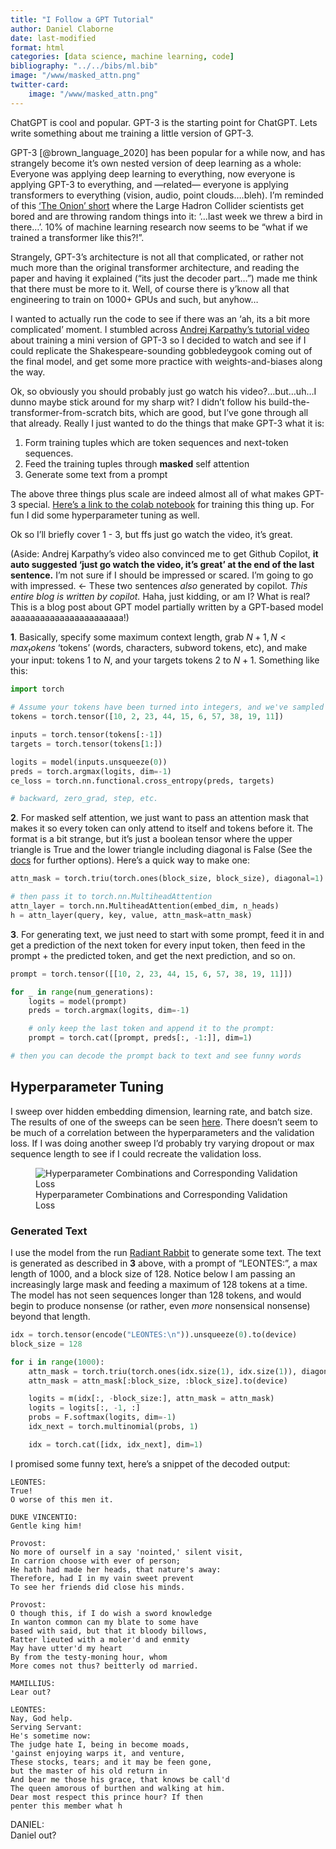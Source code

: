 ```yaml
---
title: "I Follow a GPT Tutorial"
author: Daniel Claborne
date: last-modified
format: html
categories: [data science, machine learning, code]
bibliography: "../../bibs/ml.bib"
image: "/www/masked_attn.png"
twitter-card:
    image: "/www/masked_attn.png"
---
```


ChatGPT is cool and popular.  GPT-3 is the starting point for ChatGPT.  Lets write something about me training a little version of GPT-3.

GPT-3 [@brown_language_2020] has been popular for a while now, and has strangely become it's own nested version of deep learning as a whole:  Everyone was applying deep learning to everything, now everyone is applying GPT-3 to everything, and &mdash;related&mdash; everyone is applying transformers to everything (vision, audio, point clouds....bleh).  I'm reminded of this ['The Onion' short](https://www.youtube.com/watch?v=atG3H3rTTsI) where the Large Hadron Collider scientists get bored and are throwing random things into it:  '...last week we threw a bird in there...'.  10% of machine learning research now seems to be "what if we trained a transformer like this?!". 

Strangely, GPT-3's architecture is not all that complicated, or rather not much more than the original transformer architecture, and reading the paper and having it explained ("its just the decoder part...") made me think that there must be more to it.  Well, of course there is y'know all that engineering to train on 1000+ GPUs and such, but anyhow...

I wanted to actually run the code to see if there was an 'ah, its a bit more complicated' moment.  I stumbled across [Andrej Karpathy's tutorial video](https://www.youtube.com/watch?v=kCc8FmEb1nY) about training a mini version of GPT-3 so I decided to watch and see if I could replicate the Shakespeare-sounding gobbledeygook coming out of the final model, and get some more practice with weights-and-biases along the way.

Ok, so obviously you should probably just go watch his video?...but...uh...I dunno maybe stick around for my sharp wit?  I didn't follow his build-the-transformer-from-scratch bits, which are good, but I've gone through all that already.  Really I just wanted to do the things that make GPT-3 what it is:

1. Form training tuples which are token sequences and next-token sequences.
2. Feed the training tuples through **masked** self attention
3. Generate some text from a prompt

The above three things plus scale are indeed almost all of what makes GPT-3 special.  [Here's a link to the colab notebook](https://colab.research.google.com/drive/1C8u8aSmuu_ih3KuSfGlYpuVDXzsztYkG?usp=sharing) for training this thing up.  For fun I did some hyperparameter tuning as well.

Ok so I'll briefly cover 1 - 3, but ffs just go watch the video, it's great.

(Aside:  Andrej Karpathy's video also convinced me to get Github Copilot, **it auto suggested 'just go watch the video, it's great' at the end of the last sentence.**  I'm not sure if I should be impressed or scared.  I'm going to go with impressed. <- These two sentences *also* generated by copilot.  *This entire blog is written by copilot.*  Haha, just kidding, or am I?  What is real?  This is a blog post about GPT model partially written by a GPT-based model aaaaaaaaaaaaaaaaaaaaaaa!)

**1**\.  Basically, specify some maximum context length, grab $N + 1, N < max_tokens$ 'tokens' (words, characters, subword tokens, etc), and make your input:  tokens 1 to $N$, and your targets tokens 2 to $N + 1$.  Something like this:

```python
import torch

# Assume your tokens have been turned into integers, and we've sampled this sequence from the text
tokens = torch.tensor([10, 2, 23, 44, 15, 6, 57, 38, 19, 11])

inputs = torch.tensor(tokens[:-1])
targets = torch.tensor(tokens[1:])

logits = model(inputs.unsqueeze(0))
preds = torch.argmax(logits, dim=-1)
ce_loss = torch.nn.functional.cross_entropy(preds, targets)

# backward, zero_grad, step, etc.
```

**2**\. For masked self attention, we just want to pass an attention mask that makes it so every token can only attend to itself and tokens before it.  The format is a bit strange, but it's just a boolean tensor where the upper triangle is True and the lower triangle including diagonal is False (See the [docs](https://pytorch.org/docs/stable/generated/torch.nn.MultiheadAttention.html) for further options).  Here's a quick way to make one:

```python
attn_mask = torch.triu(torch.ones(block_size, block_size), diagonal=1).bool()

# then pass it to torch.nn.MultiheadAttention
attn_layer = torch.nn.MultiheadAttention(embed_dim, n_heads)
h = attn_layer(query, key, value, attn_mask=attn_mask)
```
**3**\. For generating text, we just need to start with some prompt, feed it in and get a prediction of the next token for every input token, then feed in the prompt + the predicted token, and get the next prediction, and so on.

```python
prompt = torch.tensor([[10, 2, 23, 44, 15, 6, 57, 38, 19, 11]])

for _ in range(num_generations):
    logits = model(prompt)
    preds = torch.argmax(logits, dim=-1)

    # only keep the last token and append it to the prompt:
    prompt = torch.cat([prompt, preds[:, -1:]], dim=1)

# then you can decode the prompt back to text and see funny words
```

## Hyperparameter Tuning

I sweep over hidden embedding dimension, learning rate, and batch size.  The results of one of the sweeps can be seen [here](https://wandb.ai/clabornd/minigpt/sweeps/9vc9n9sv?workspace=user-clabornd).  There doesn't seem to be much of a correlation between the hyperparameters and the validation loss.  If I was doing another sweep I'd probably try varying dropout or max sequence length to see if I could recreate the validation loss.

![Hyperparameter Combinations and Corresponding Validation Loss](/www/minigpt-sweep.png){#fig-hyperparams}

### Generated Text

I use the model from the run [Radiant Rabbit](https://wandb.ai/clabornd/minigpt/runs/auau8pj0?workspace=user-clabornd) to generate some text.  The text is generated as described in **3** above, with a prompt of "LEONTES:", a max length of 1000, and a block size of 128.  Notice below I am passing an increasingly large mask and feeding a maximum of 128 tokens at a time.  The model has not seen sequences longer than 128 tokens, and would begin to produce nonsense (or rather, even *more* nonsensical nonsense) beyond that length.

```python
idx = torch.tensor(encode("LEONTES:\n")).unsqueeze(0).to(device)
block_size = 128

for i in range(1000):
    attn_mask = torch.triu(torch.ones(idx.size(1), idx.size(1)), diagonal=1).bool()
    attn_mask = attn_mask[:block_size, :block_size].to(device)

    logits = m(idx[:, -block_size:], attn_mask = attn_mask)
    logits = logits[:, -1, :]
    probs = F.softmax(logits, dim=-1)
    idx_next = torch.multinomial(probs, 1)

    idx = torch.cat([idx, idx_next], dim=1)
```

I promised some funny text, here's a snippet of the decoded output:

```
LEONTES:
True!
O worse of this men it.

DUKE VINCENTIO:
Gentle king him!

Provost:
No more of ourself in a say 'nointed,' silent visit,
In carrion choose with ever of person;
He hath had made her heads, that nature's away:
Therefore, had I in my vain sweet prevent
To see her friends did close his minds.

Provost:
O though this, if I do wish a sword knowledge
In wanton common can my blate to some have
based with said, but that it bloody billows,
Ratter lieuted with a moler'd and enmity
May have utter'd my heart
By from the testy-moning hour, whom
More comes not thus? beitterly od married.

MAMILLIUS:
Lear out?

LEONTES:
Nay, God help.
Serving Servant:
He's sometime now:
The judge hate I, being in become moads,
'gainst enjoying warps it, and venture,
These stocks, tears; and it may be feen gone,
but the master of his old return in
And bear me those his grace, that knows be call'd
The queen amorous of burthen and walking at him.
Dear most respect this prince hour? If then
penter this member what h
```

DANIEL:  
Daniel out?
